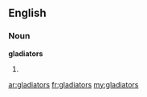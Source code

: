 ==English==

===Noun===
'''gladiators'''

# {{plural of|[[gladiator]]}}

[[ar:gladiators]]
[[fr:gladiators]]
[[my:gladiators]]